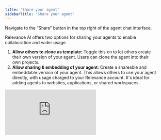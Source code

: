 ```yaml
---
title: 'Share your agent'
sidebarTitle: 'Share your agent'
---
```


Navigate to the “Share” button in the top right of the agent chat interface.

Relevance AI offers two options for sharing your agents to enable collaboration and wider usage.

1. **Allow others to clone as template:** Toggle this on to let others create their own version of your agent. Users can clone the agent into their own projects.
2. **Allow sharing & embedding of your agent:** Create a shareable and embeddable version of your agent. This allows others to use your agent directly, with usage charged to your Relevance account. It's ideal for adding agents to websites, applications, or shared workspaces.


<div
  style={{
    width: '100%',
    position: 'relative',
    paddingTop: '61.46%',
  }}>
  <iframe
    src="https://fast.wistia.com/embed/medias/1rag0fugao"
    frameBorder="0"
    style={{
      position: 'absolute',
      top: 0,left: 0, width: '100%', height: '100%',
      borderRadius: '10px',
    }}/>
</div>